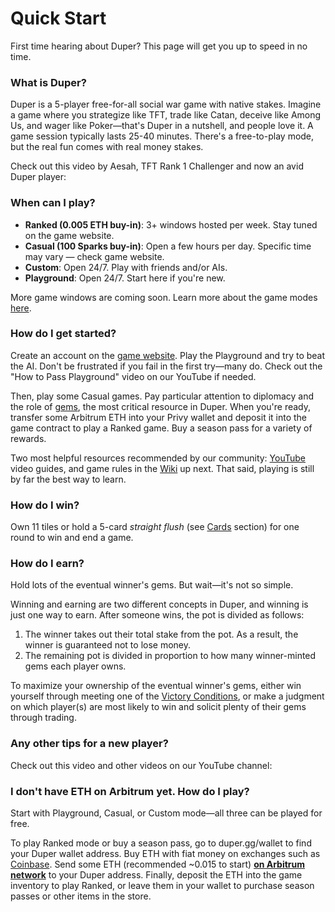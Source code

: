 
# Quick Start

First time hearing about Duper? This page will get you up to speed in no time.

### What is Duper?

Duper is a 5-player free-for-all social war game with native stakes. Imagine a game where you strategize like TFT, trade like Catan, deceive like Among Us, and wager like Poker—that's Duper in a nutshell, and people love it. A game session typically lasts 25-40 minutes. There's a free-to-play mode, but the real fun comes with real money stakes.

Check out this video by Aesah, TFT Rank 1 Challenger and now an avid Duper player:
<YouTube id="CtORUaHitp8" />

### When can I play?

- **Ranked (0.005 ETH buy-in)**: 3+ windows hosted per week. Stay tuned on the game website.
- **Casual (100 Sparks buy-in)**: Open a few hours per day. Specific time may vary — check game website.
- **Custom**: Open 24/7. Play with friends and/or AIs.
- **Playground**: Open 24/7. Start here if you're new.

More game windows are coming soon. Learn more about the game modes [here](modes).

### How do I get started?

Create an account on the [game website](https://www.duper.gg). Play the Playground and try to beat the AI. Don't be frustrated if you fail in the first try—many do. Check out the "How to Pass Playground" video on our YouTube if needed.

Then, play some Casual games. Pay particular attention to diplomacy and the role of [gems](./wiki/fundamentals/resources#gems), the most critical resource in Duper. When you're ready, transfer some Arbitrum ETH into your Privy wallet and deposit it into the game contract to play a Ranked game. Buy a season pass for a variety of rewards.

Two most helpful resources recommended by our community: [YouTube](https://youtube.com/@dupergame) video guides, and game rules in the [Wiki](./wiki/) up next. That said, playing is still by far the best way to learn.

### How do I win?

Own 11 tiles or hold a 5-card _straight flush_ (see [Cards](./wiki/fundamentals/resources#cards) section) for one round to win and end a game.

### How do I earn?

Hold lots of the eventual winner's gems. But wait—it's not so simple.

Winning and earning are two different concepts in Duper, and winning is just one way to earn. After someone wins, the pot is divided as follows:

1. The winner takes out their total stake from the pot. As a result, the winner is guaranteed not to lose money.
2. The remaining pot is divided in proportion to how many winner-minted gems each player owns.

To maximize your ownership of the eventual winner's gems, either win yourself through meeting one of the [Victory Conditions](./wiki/flow/victory.mdx), or make a judgment on which player(s) are most likely to win and solicit plenty of their gems through trading.

### Any other tips for a new player?

Check out this video and other videos on our YouTube channel:

<YouTube id="6PjbgLxy6q8" />

### I don't have ETH on Arbitrum yet. How do I play?

Start with Playground, Casual, or Custom mode—all three can be played for free.

To play Ranked mode or buy a season pass, go to duper.gg/wallet to find your Duper wallet address. Buy ETH with fiat money on exchanges such as [Coinbase](http://coinbase.com/price/ethereum). Send some ETH (recommended ~0.015 to start) **<u>on Arbitrum network</u>** to your Duper address. Finally, deposit the ETH into the game inventory to play Ranked, or leave them in your wallet to purchase season passes or other items in the store.
